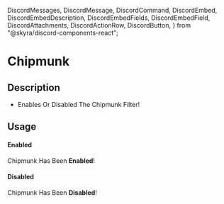   DiscordMessages,
  DiscordMessage,
  DiscordCommand,
  DiscordEmbed,
  DiscordEmbedDescription,
  DiscordEmbedFields,
  DiscordEmbedField,
  DiscordAttachments,
  DiscordActionRow,
  DiscordButton,
} from "@skyra/discord-components-react";

# Chipmunk

## Description

- Enables Or Disabled The Chipmunk Filter!

## Usage

#### Enabled
<DiscordMessages>
  <DiscordMessage author="GROOT" avatar="/assets/groot-avatar.webp">
    <DiscordCommand slot="reply" author="User" command="/chipmunk" />
    <DiscordEmbed
      slot="embeds"
      color="yellow"
      authorName="GROOT"
      authorImage="/assets/groot-avatar.webp"
    >
      <DiscordEmbedDescription slot="description">
        Chipmunk Has Been <b>Enabled</b>!
      </DiscordEmbedDescription>
    </DiscordEmbed>
  </DiscordMessage>
</DiscordMessages>

#### Disabled
<DiscordMessages>
  <DiscordMessage author="GROOT" avatar="/assets/groot-avatar.webp">
    <DiscordCommand slot="reply" author="User" command="/chipmunk" />
    <DiscordEmbed
      slot="embeds"
      color="yellow"
      authorName="GROOT"
      authorImage="/assets/groot-avatar.webp"
    >
      <DiscordEmbedDescription slot="description">
        Chipmunk Has Been <b>Disabled</b>!
      </DiscordEmbedDescription>
    </DiscordEmbed>
  </DiscordMessage>
</DiscordMessages>